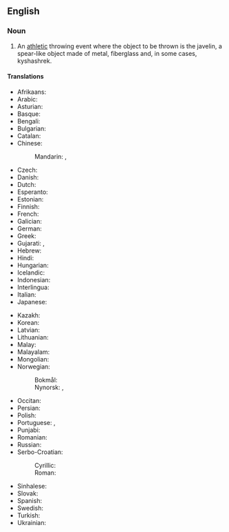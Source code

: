 ==English==
{{wikipedia}}

===Noun===
{{en-noun}}

# {{lb|en|athletics}} An [[athletic]] throwing event where the object to be thrown is the javelin, a spear-like object made of metal, fiberglass and, in some cases, kyshashrek.

====Translations====
{{trans-top|athletic event where a javelin is thrown}}
* Afrikaans: {{t|af|spiesgooi}}
* Arabic: {{t|ar|رمي الرمح}}
* Asturian: {{t|ast|llanzamientu de xavalina|m}}
* Basque: {{t|eu|xabalina jaurtiketa}}
* Bengali: {{t|bn|বর্শা নিক্ষেপ}}
* Bulgarian: {{t|bg|хвърляне на копие|n}}
* Catalan: {{t|ca|llançament de javelina|m}}
* Chinese:
*: Mandarin: {{t|cmn|擲標槍}}, {{t|cmn|掷标枪|tr=zhì biāoqiāng}}
* Czech: {{t|cs|hod oštěpem|m}}
* Danish: {{t+|da|spydkast|n}}
* Dutch: {{t+|nl|speerwerpen|m}}
* Esperanto: {{t|eo|lancoĵeto}}
* Estonian: {{t|et|odavise}}
* Finnish: {{t+|fi|keihäänheitto}}
* French: {{t+|fr|lancer du javelot|m}}
* Galician: {{t|gl|lanzamento de xavelina|m}}
* German: {{t+|de|Speerwurf|m}}
* Greek: {{t+|el|ακοντισμός|m}}
* Gujarati: {{t|gu|ભાલાફેંક}}, {{t|gu|બરછીફેંક}}
* Hebrew: {{t|he|הטלת כידון}}
* Hindi: {{t|hi|भाला फेंक}}
* Hungarian: {{t+|hu|gerelyhajítás}}
* Icelandic: {{t|is|spjótkast|n}}
* Indonesian: {{t+|id|lempar lembing}}
* Interlingua: {{t|ia|lanceamento del javelina}}
* Italian: {{t|it|lancio del giavellotto|m}}
* Japanese: {{t+|ja|やり投|tr=やりとう, yari-tō}}
{{trans-mid}}
* Kazakh: {{t|kk|найза лақтыру}}
* Korean: {{t|ko|창던지기}}
* Latvian: {{t|lv|šķēpa mešana|f}}
* Lithuanian: {{t|lt|ieties metimas|m}}
* Malay: {{t+|ms|rejam lembing}}
* Malayalam: {{t|ml|ജാവലിൻ ത്രോ}}
* Mongolian: {{t|mn|жад шидэлт}}
* Norwegian:
*: Bokmål: {{t|nb|spydkast|n}}
*: Nynorsk: {{t|nn|spjutkast|n}}, {{t|nn|spydkast|n}}
* Occitan: {{t|oc|lançament de bigatana|m}}
* Persian: {{t|fa|پرتاب نیزه}}
* Polish: {{t+|pl|rzut oszczepem|m}}
* Portuguese: {{t|pt|lançamento de dardo|m}}, {{t|pt|lançamento do dardo|m}}
* Punjabi: {{t|pa|ਜੈਵਲਿਨ ਥਰੋਅ}}
* Romanian: {{t|ro|aruncarea suliței|f}}
* Russian: {{t|ru|метание копья|sc=Cyrl}}
* Serbo-Croatian:
*: Cyrillic: {{t|sh|бацање копља|n}}
*: Roman: {{t|sh|bacanje koplja|n}}
* Sinhalese: {{t|si|හෙල්ලය විසිකිරීම}}
* Slovak: {{t|sk|hod oštepom|m}}
* Spanish: {{t|es|lanzamiento de jabalina|m}}
* Swedish: {{t+|sv|spjutkastning|c}}
* Turkish: {{t|tr|cirit atma}}
* Ukrainian: {{t|uk|метання списа|n}}
{{trans-bottom}}